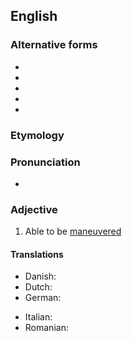 ==English==

===Alternative forms===
* {{l|en|maneuvrable}}
* {{l|en|manoeuverable}}
* {{l|en|manœuverable}}
* {{l|en|manoeuvrable}}
* {{l|en|manœuvrable}}

===Etymology===
{{suffix|en|maneuver|able}}

===Pronunciation===
{{rfp|en}}
* {{audio|en|LL-Q1860 (eng)-Vealhurl-maneuverable.wav|Audio (Southern England)}}

===Adjective===
{{en-adj}}

# {{lb|en|often|in combination}} Able to be [[maneuver]]ed

====Translations====
{{trans-top|able to be maneuvered}}
* Danish: {{t|da|manøvredygtig}}
* Dutch: {{t+|nl|wendbaar}}
* German: {{t|de|manövrierfähig}}
{{trans-mid}}
* Italian: {{t+|it|manovrabile|m|f}}
* Romanian: {{t+|ro|manevrabil|m}}
{{trans-bottom}}